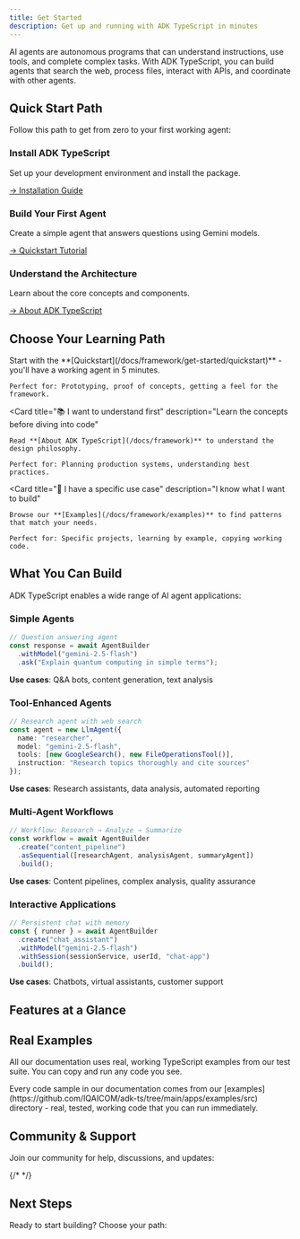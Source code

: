 ```yaml
---
title: Get Started
description: Get up and running with ADK TypeScript in minutes
---
```



<Callout type="info" title="New to AI Agents?">
AI agents are autonomous programs that can understand instructions, use tools, and complete complex tasks. With ADK TypeScript, you can build agents that search the web, process files, interact with APIs, and coordinate with other agents.
</Callout>

## Quick Start Path

Follow this path to get from zero to your first working agent:

<Steps>

### Install ADK TypeScript

Set up your development environment and install the package.

[→ Installation Guide](/docs/framework/get-started/installation)

### Build Your First Agent

Create a simple agent that answers questions using Gemini models.

[→ Quickstart Tutorial](/docs/framework/get-started/quickstart)

### Understand the Architecture

Learn about the core concepts and components.

[→ About ADK TypeScript](/docs/framework)

</Steps>

## Choose Your Learning Path

<Cards>
  <Card
    title="🚀 I want to build quickly"
    description="Jump straight into code with minimal setup"
  >
    Start with the **[Quickstart](/docs/framework/get-started/quickstart)** - you'll have a working agent in 5 minutes.

    Perfect for: Prototyping, proof of concepts, getting a feel for the framework.
  </Card>

  <Card
    title="📚 I want to understand first"
    description="Learn the concepts before diving into code"
  >
    Read **[About ADK TypeScript](/docs/framework)** to understand the design philosophy.

    Perfect for: Planning production systems, understanding best practices.
  </Card>

  <Card
    title="🎯 I have a specific use case"
    description="I know what I want to build"
  >
    Browse our **[Examples](/docs/framework/examples)** to find patterns that match your needs.

    Perfect for: Specific projects, learning by example, copying working code.
  </Card>
</Cards>

## What You Can Build

ADK TypeScript enables a wide range of AI agent applications:

### Simple Agents

```typescript
// Question answering agent
const response = await AgentBuilder
  .withModel("gemini-2.5-flash")
  .ask("Explain quantum computing in simple terms");
```

**Use cases**: Q&A bots, content generation, text analysis

### Tool-Enhanced Agents

```typescript
// Research agent with web search
const agent = new LlmAgent({
  name: "researcher",
  model: "gemini-2.5-flash",
  tools: [new GoogleSearch(), new FileOperationsTool()],
  instruction: "Research topics thoroughly and cite sources"
});
```

**Use cases**: Research assistants, data analysis, automated reporting

### Multi-Agent Workflows

```typescript
// Workflow: Research → Analyze → Summarize
const workflow = await AgentBuilder
  .create("content_pipeline")
  .asSequential([researchAgent, analysisAgent, summaryAgent])
  .build();
```

**Use cases**: Content pipelines, complex analysis, quality assurance

### Interactive Applications

```typescript
// Persistent chat with memory
const { runner } = await AgentBuilder
  .create("chat_assistant")
  .withModel("gemini-2.5-flash")
  .withSession(sessionService, userId, "chat-app")
  .build();
```

**Use cases**: Chatbots, virtual assistants, customer support

## Features at a Glance

<Cards>
  <Card
    title="🔀 Multiple Agent Types"
    description="LLM agents, Sequential workflows, Parallel processing, Loop-based iteration"
  />

  <Card
    title="🛠️ Rich Tool Ecosystem"
    description="Google Search, File operations, HTTP requests, Custom functions, MCP tools"
  />

  <Card
    title="💾 Session Management"
    description="In-memory sessions, Database persistence, Context preservation, Memory services"
  />

  <Card
    title="🎯 TypeScript Native"
    description="Full type safety, IntelliSense support, Modern async/await, ESM modules"
  />

  <Card
    title="🚀 Simple to Deploy"
    description="Node.js compatible, Docker ready, Cloud native, Serverless friendly"
  />

  <Card
    title="📊 Built-in Observability"
    description="Structured logging, Event streaming, Performance metrics, Error tracking"
  />
</Cards>

## Real Examples

All our documentation uses real, working TypeScript examples from our test suite. You can copy and run any code you see.

<Callout type="info" title="Working Examples">
Every code sample in our documentation comes from our [examples](https://github.com/IQAICOM/adk-ts/tree/main/apps/examples/src) directory - real, tested, working code that you can run immediately.
</Callout>

## Community & Support

Join our community for help, discussions, and updates:

<Cards>
  <Card
    title="💻 GitHub"
    description="Source code, issues, and contributions"
    href="https://github.com/IQAIcom/adk-ts"
  />
  <Card
    title="💬 Discussions"
    description="Ask questions, share ideas, and get help"
    href="https://github.com/IQAIcom/adk-ts/discussions"
  />
  {/* <Card
    title="Discord"
    description="Join our Discord server for real-time collaboration and support"
    href="https://discord.gg/your-discord-invite"
  />
  <Card
    title="🔬 Examples"
    description="Real working examples for common patterns"
    href="https://github.com/IQAIcom/adk-ts/tree/main/apps/examples"
  /> */}
</Cards>

## Next Steps

Ready to start building? Choose your path:

<div className="grid grid-cols-1 md:grid-cols-2 lg:grid-cols-3 gap-4 mt-6">
  <Card
    title="⚡ Quick Start"
    description="Build your first agent in 5 minutes"
    href="/docs/framework/get-started/quickstart"
  />

  <Card
    title="🏗️ Installation"
    description="Set up your development environment"
    href="/docs/framework/get-started/installation"
  />

  <Card
    title="🧠 Learn the Concepts"
    description="Understand the architecture"
    href="/docs/framework/get-started/about"
  />

  <Card
    title="🤖 Explore Agents"
    description="Learn about different agent types"
    href="/docs/framework/agents"
  />

  <Card
    title="🛠️ Use Tools"
    description="Add capabilities to your agents"
    href="/docs/framework/tools"
  />

  <Card
    title="📊 See Examples"
    description="Browse working code examples"
    href="/docs/framework/examples"
  />
</div>
